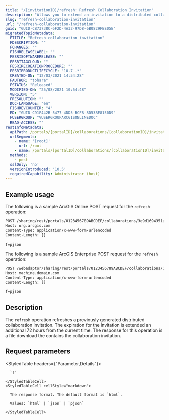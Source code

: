 ```yaml
---
title: "/[invitationID]/refresh: Refresh Collaboration Invitation"
description: "Allows you to extend an invitation to a distributed collaboration past its previous expiration time."
slug: "refresh-collaboration-invitation"
url: "/refresh-collaboration-invitation"
guid: "GUID-CB73738C-6F2D-4A32-97D8-6B0829FEE05E"
migratedTopicMetadata:
  FTITLE: "Refresh collaboration invitation"
  FDESCRIPTION: ""
  FCHANGES: ""
  FISHRELEASELABEL: ""
  FESRISOFTWARERELEASE: ""
  FESRITAGCLOUD: ""
  FESRIRECREATIONPROCEDURE: ""
  FESRIPRODUCTLIFECYCLE: "10.7 -*"
  CREATED-ON: "12/03/2021 14:54:28"
  FAUTHOR: "tohara"
  FSTATUS: "Released"
  MODIFIED-ON: "25/08/2021 10:54:48"
  VERSION: "5"
  FRESOLUTION: ""
  DOC-LANGUAGE: "en"
  FISHREVCOUNTER: "4"
  ED: "GUID-C91F442B-5477-4DD5-BCF8-8D53BE8150D9"
  FUSERGROUP: "VUSERGROUPARCGISONLINEDOC"
  READ-ACCESS: ""
restInfoMetadata:
  apiPath: /portals/[portalID]/collaborations/[collaborationID]/invitations/[nvitationID]/refresh
  urlSegments:
    - name: '[root]'
      url: /root
    - name: /portals/[portalID]/collaborations/[collaborationID]/invitations/[nvitationID]/refresh
  methods:
    - post
  sslOnly: 'no'
  versionIntroduced: '10.5'
  requiredCapability: Administrator (host)
---
```


## Example usage

The following is a sample ArcGIS Online POST request for the `refresh` operation:

```markdown
POST /sharing/rest/portals/0123456789ABCDEF/collaborations/3e9d1694351a4b5badef66c7599fced5/invitations/fed17d86e5a44f64aed331dfba65768a/refresh HTTP/1.1
Host: org.arcgis.com
Content-Type: application/x-www-form-urlencoded
Content-Length: []

f=pjson

```

The following is a sample ArcGIS Enterprise POST request for the `refresh` operation:

```markdown
POST /webadaptor/sharing/rest/portals/0123456789ABCDEF/collaborations/3e9d1694351a4b5badef66c7599fced5/invitations/fed17d86e5a44f64aed331dfba65768a/refresh HTTP/1.1
Host: machine.domain.com
Content-Type: application/x-www-form-urlencoded
Content-Length: []

f=pjson

```

## Description

The `refresh` operation refreshes a previously generated distributed collaboration invitation. The expiration for the invitation is extended an additional 72 hours from the current time. The response for this operation is a file download the contains the collaboration invitation.


## Request parameters

<StyledTable headers={"Parameter,Details"}>
  <StyledTableRow>
    <StyledTableCell cellStyle="markdown">

      `f` 

    </StyledTableCell>
    <StyledTableCell cellStyle="markdown">

      The response format. The default format is `html`.

      Values: `html` | `json` | `pjson`

    </StyledTableCell>
  </StyledTableRow>
</StyledTable>